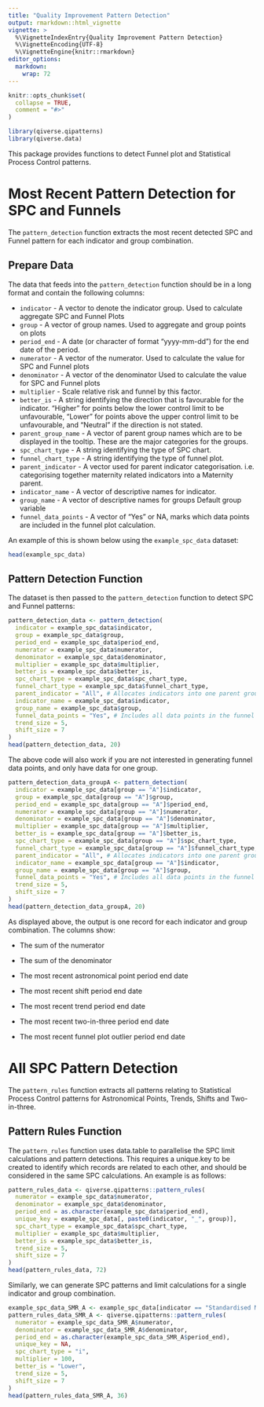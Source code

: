 ```yaml
---
title: "Quality Improvement Pattern Detection"
output: rmarkdown::html_vignette
vignette: >
  %\VignetteIndexEntry{Quality Improvement Pattern Detection}
  %\VignetteEncoding{UTF-8}
  %\VignetteEngine{knitr::rmarkdown}
editor_options: 
  markdown: 
    wrap: 72
---
```


```r
knitr::opts_chunk$set(
  collapse = TRUE,
  comment = "#>"
)
```

```r
library(qiverse.qipatterns)
library(qiverse.data)
```

This package provides functions to detect Funnel plot and Statistical
Process Control patterns.

# Most Recent Pattern Detection for SPC and Funnels

The `pattern_detection` function extracts the most recent detected SPC
and Funnel pattern for each indicator and group combination.

## Prepare Data

The data that feeds into the `pattern_detection` function should be in a
long format and contain the following columns:

-   `indicator` - A vector to denote the indicator group. Used to
    calculate aggregate SPC and Funnel Plots
-   `group` - A vector of group names. Used to aggregate and group
    points on plots
-   `period_end` - A date (or character of format "yyyy-mm-dd") for the
    end date of the period.
-   `numerator` - A vector of the numerator. Used to calculate the value
    for SPC and Funnel plots
-   `denominator` - A vector of the denominator Used to calculate the
    value for SPC and Funnel plots
-   `multiplier` - Scale relative risk and funnel by this factor.
-   `better_is` - A string identifying the direction that is favourable
    for the indicator. "Higher" for points below the lower control limit
    to be unfavourable, "Lower" for points above the upper control limit
    to be unfavourable, and "Neutral" if the direction is not stated.
-   `parent_group_name` - A vector of parent group names which are to be
    displayed in the tooltip. These are the major categories for the
    groups.
-   `spc_chart_type` - A string identifying the type of SPC chart.
-   `funnel_chart_type` - A string identifying the type of funnel plot.
-   `parent_indicator` - A vector used for parent indicator categorisation. i.e.
    categorising together maternity related indicators into a Maternity
    parent.
-   `indicator_name` - A vector of descriptive names for indicator.
-   `group_name` - A vector of descriptive names for groups Default
    group variable
-   `funnel_data_points` - A vector of "Yes" or NA, marks which data
    points are included in the funnel plot calculation.

An example of this is shown below using the `example_spc_data` dataset:

```r
head(example_spc_data)
```

## Pattern Detection Function

The dataset is then passed to the `pattern_detection` function to detect
SPC and Funnel patterns:

```r
pattern_detection_data <- pattern_detection(
  indicator = example_spc_data$indicator,
  group = example_spc_data$group,
  period_end = example_spc_data$period_end,
  numerator = example_spc_data$numerator,
  denominator = example_spc_data$denominator,
  multiplier = example_spc_data$multiplier,
  better_is = example_spc_data$better_is,
  spc_chart_type = example_spc_data$spc_chart_type,
  funnel_chart_type = example_spc_data$funnel_chart_type,
  parent_indicator = "All", # Allocates indicators into one parent group named All
  indicator_name = example_spc_data$indicator,
  group_name = example_spc_data$group,
  funnel_data_points = "Yes", # Includes all data points in the funnel plot
  trend_size = 5,
  shift_size = 7
)
head(pattern_detection_data, 20)
```

The above code will also work if you are not interested in generating
funnel data points, and only have data for one group.

```r
pattern_detection_data_groupA <- pattern_detection(
  indicator = example_spc_data[group == "A"]$indicator,
  group = example_spc_data[group == "A"]$group,
  period_end = example_spc_data[group == "A"]$period_end,
  numerator = example_spc_data[group == "A"]$numerator,
  denominator = example_spc_data[group == "A"]$denominator,
  multiplier = example_spc_data[group == "A"]$multiplier,
  better_is = example_spc_data[group == "A"]$better_is,
  spc_chart_type = example_spc_data[group == "A"]$spc_chart_type,
  funnel_chart_type = example_spc_data[group == "A"]$funnel_chart_type,
  parent_indicator = "All", # Allocates indicators into one parent group named All
  indicator_name = example_spc_data[group == "A"]$indicator,
  group_name = example_spc_data[group == "A"]$group,
  funnel_data_points = "Yes", # Includes all data points in the funnel plot
  trend_size = 5,
  shift_size = 7
)
head(pattern_detection_data_groupA, 20)
```

As displayed above, the output is one record for each indicator and
group combination. The columns show:

-   The sum of the numerator

-   The sum of the denominator

-   The most recent astronomical point period end date

-   The most recent shift period end date

-   The most recent trend period end date

-   The most recent two-in-three period end date

-   The most recent funnel plot outlier period end date

# All SPC Pattern Detection

The `pattern_rules` function extracts all patterns relating to
Statistical Process Control patterns for Astronomical Points, Trends,
Shifts and Two-in-three.

## Pattern Rules Function

The `pattern_rules` function uses data.table to parallelise the SPC
limit calculations and pattern detections. This requires a unique.key to
be created to identify which records are related to each other, and
should be considered in the same SPC calculations. An example is as
follows:

```r
pattern_rules_data <- qiverse.qipatterns::pattern_rules(
  numerator = example_spc_data$numerator,
  denominator = example_spc_data$denominator,
  period_end = as.character(example_spc_data$period_end),
  unique_key = example_spc_data[, paste0(indicator, "_", group)],
  spc_chart_type = example_spc_data$spc_chart_type,
  multiplier = example_spc_data$multiplier,
  better_is = example_spc_data$better_is,
  trend_size = 5,
  shift_size = 7
)
head(pattern_rules_data, 72)
```

Similarly, we can generate SPC patterns and limit calculations for a
single indicator and group combination.

```r
example_spc_data_SMR_A <- example_spc_data[indicator == "Standardised Mortality Ratio" & group == "A"]
pattern_rules_data_SMR_A <- qiverse.qipatterns::pattern_rules(
  numerator = example_spc_data_SMR_A$numerator,
  denominator = example_spc_data_SMR_A$denominator,
  period_end = as.character(example_spc_data_SMR_A$period_end),
  unique_key = NA,
  spc_chart_type = "i",
  multiplier = 100,
  better_is = "Lower",
  trend_size = 5,
  shift_size = 7
)
head(pattern_rules_data_SMR_A, 36)
```
